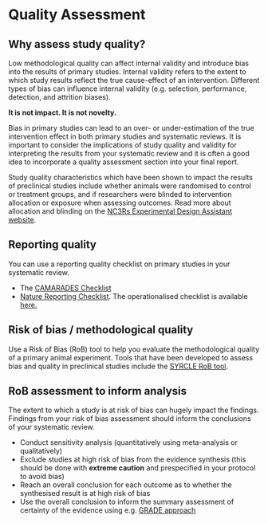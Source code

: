 # Quality Assessment

## Why assess study quality?

Low methodological quality can affect internal validity and introduce bias into the results of primary studies. Internal validity refers to the extent to which study results reflect the true cause-effect of an intervention. Different types of bias can influence internal validity (e.g. selection, performance, detection, and attrition biases).

**It is not impact. It is not novelty.** 

Bias in primary studies can lead to an over- or under-estimation of the true intervention effect in both primary studies and systematic reviews. It is important to consider the implications of study quality and validity for interpreting the results from your systematic review and it is often a good idea to incorporate a quality assessment section into your final report.

Study quality characteristics which have been shown to impact the results of preclinical studies include whether animals were randomised to control or treatment groups, and if researchers were blinded to intervention allocation or exposure when assessing outcomes.
Read more about allocation and blinding on the [NC3Rs Experimental Design Assistant website](https://eda.nc3rs.org.uk/experimental-design-allocation){target="_blank"}.
<br>


## Reporting quality

You can use a reporting quality checklist on primary studies in your systematic review. 

- The [CAMARADES Checklist](https://www.ahajournals.org/doi/pdf/10.1161/01.str.0000125719.25853.20){target="_blank"}
- [Nature Reporting Checklist](https://www.gene-quantification.de/checklist-for-life-sciences-articles.pdf){target="_blank"}. The operationalised checklist is available [here.](https://link.springer.com/article/10.1007/s11192-016-1964-8/tables/6){target="_blank"}

## Risk of bias / methodological quality
Use a Risk of Bias (RoB) tool to help you evaluate the methodological quality of a primary animal experiment. Tools that have been developed to assess bias and quality in preclinical studies include the [SYRCLE RoB tool](https://bmcmedresmethodol.biomedcentral.com/track/pdf/10.1186/1471-2288-14-43){target="_blank"}.

## RoB assessment to inform analysis

The extent to which a study is at risk of bias can hugely impact the findings. Findings from your risk of bias assessment should inform the conclusions of your systematic review. 

- Conduct sensitivity analysis (quantitatively using meta-analysis or qualitatively)
- Exclude studies at high risk of bias from the evidence synthesis (this should be done with **extreme caution** and prespecified in your protocol to avoid bias)
- Reach an overall conclusion for each outcome as to whether the synthesised result is at high risk of bias
- Use the overall conclusion to inform the summary assessment of certainty of the evidence using e.g. [GRADE approach](https://bestpractice.bmj.com/info/toolkit/learn-ebm/what-is-grade/){target="_blank"}
